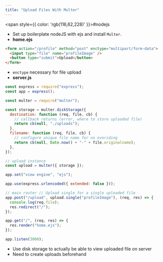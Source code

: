```yaml
---
title: "Upload Files With Multer"
---
```



<span style={{ color: 'rgb(116,62,228)' }}>#nodejs</span> 

- Set up boilerplate nodeJS with ejs and install `Multer`.
- **home.ejs**

```html
<form action="/profile" method="post" enctype="multipart/form-data">
  <input type="file" name="profileImage" />
  <button type="submit">Upload</button>
</form>
```

- `enctype` necessary for file upload
- **server.js**

```jsx
const express = require("express");
const app = express();

const multer = require("multer");

const storage = multer.diskStorage({
  destination: function (req, file, cb) {
    // callback returns (error, where to store uploaded file)
    return cb(null, "./uploads");
  },
  filename: function (req, file, cb) {
    // configure unique file name for no overiding
    return cb(null, Date.now() + "-" + file.originalname);
  },
});

// upload instance
const upload = multer({ storage });

app.set("view engine", "ejs");

app.use(express.urlencoded({ extended: false }));

// main router // Upload single for a single uploaded file
app.post("/upload", upload.single("profileImage"), (req, res) => {
  console.log(req.file);
  res.redirect("/");
});

app.get("/", (req, res) => {
  res.render("home.ejs");
});

app.listen(3000);
```

- Use disk storage to actually be able to view uploaded file on server
- Need to create uploads beforehand

